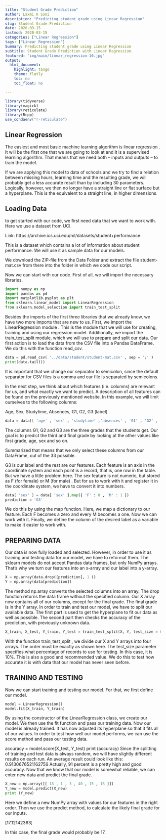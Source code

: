 ```yaml
---
title: "Student Grade Prediction"
author: Laxmi K Soni 
description: "Predicting student grade using Linear Regression"
slug: Student Grade Prediction
date: 2020-03-15
lastmod: 2020-03-15
categories: ["Linear Regression"]
tags: ["Linear Regression"]
Summary: Predicting student grade using Linear Regression
subtitle: Student Grade Prediction with Linear Regression
featured: "img/main/linear_regression-10.jpg"
output:
  html_document:
    highlight: tango
    theme: flatly
    toc: no
    toc_float: no

---
```




```r
library(tidyverse)
library(magick)
library(reticulate)
library(Rcpp)
use_condaenv("r-reticulate")

```


## Linear Regression

The easiest and most basic machine learning algorithm is linear regression . It will be the first one that we are going to look at and it is a supervised learning algorithm. That means that we need both – inputs and outputs – to train the model.


If we are applying this model to data of schools and we try to find a relation between missing hours, learning time and the resulting grade, we will probably get a less accurate result than by including 30 parameters. Logically, however, we then no longer have a straight line or flat surface but a hyperplane. This is the equivalent to a straight line, in higher dimensions.

## Loading Data

to get started with our code, we first need data that we want to work with. Here we use a dataset from UCI.

Link: https://archive.ics.uci.edu/ml/datasets/student+performance

This is a dataset which contains a lot of information about student performance. We will use it as sample data for our models.

We download the ZIP-file from the Data Folder and extract the file student-mat.csv from there into the folder in which we code our script.

Now we can start with our code. First of all, we will import the necessary libraries.

```python
import numpy as np
import pandas as pd
import matplotlib.pyplot as plt
from sklearn.linear_model import LinearRegression
from sklearn.model_selection import train_test_split
```

Besides the imports of the first three libraries that we already know, we have two more imports that are new to us. First, we import the LinearRegression module . This is the module that we will use for creating, training and using our regression model. Additionally, we import the train_test_split module, which we will use to prepare and split our data.
Our first action is to load the data from the CSV file into a Pandas DataFrame. We do this with the function read_csv.

```python
data = pd.read_csv( '../data/student/student-mat.csv' , sep = ';' )
print(data.tail())
```

It is important that we change our separator to semicolon, since the default separator for CSV files is a comma and our file is separated by semicolons.

In the next step, we think about which features (i.e. columns) are relevant for us, and what exactly we want to predict. A description of all features can be found on the previously mentioned website. In this example, we will limit ourselves to the following columns:

Age, Sex, Studytime, Absences, G1, G2, G3 (label)

```python
data = data[[ 'age' , 'sex' , 'studytime' ,'absences' , 'G1' , 'G2' , 'G3' ]]
```
The columns G1, G2 and G3 are the three grades that the students get. Our goal is to predict the
third and final grade by looking at the other values like first grade, age, sex and so on.

Summarized that means that we only select these columns from our DataFrame, out of the 33 possible. 

G3 is our label and the rest are our features. Each feature is an axis in the coordinate system and each point is a record, that is, one row in the table.
But we have a little problem here. The sex feature is not numeric, but stored as F (for female) or M (for male) . But for us to work with it and register it in the coordinate system, we have to convert it into numbers.

```python
data[ 'sex' ] = data[ 'sex' ].map({ 'F' : 0 , 'M' : 1 })
prediction = 'G3' 
```
We do this by using the map function. Here, we map a dictionary to our feature. Each F becomes a zero and every M becomes a one. Now we can work with it.
Finally, we define the column of the desired label as a variable to make it easier to work with.



## PREPARING DATA
Our data is now fully loaded and selected. However, in order to use it as training and testing data for our model, we have to reformat them. The sklearn models do not accept Pandas data frames, but only NumPy arrays. That's why we turn our features into an x-array and our label into a y-array.

```python
X = np.array(data.drop([prediction], 1 ))
Y = np.array(data[prediction])
```

The method np.array converts the selected columns into an array. The drop function returns the data frame without the specified column. Our X array now contains all of our columns, except for the final grade. The final grade is in the Y array.
In order to train and test our model, we have to split our available data. The first part is used to get the hyperplane to fit our data as well as possible. The second part then checks the accuracy of the prediction, with previously unknown data.

```python
X_train, X_test, Y_train, Y_test = train_test_split(X, Y, test_size = 0.1 )
```

With the function train_test_split , we divide our X and Y arrays into four arrays. The order must be exactly as shown here. The test_size parameter specifies what percentage of records to use for testing. In this case, it is 10%. This is also a good and recommended value. We do this to test how accurate it is with data that our model has never seen before.

## TRAINING AND TESTING

Now we can start training and testing our model. For that, we first define our model.

```python
model = LinearRegression()
model.fit(X_train, Y_train)
```

By using the constructor of the LinearRegression class, we create our model. We then use the fit function and pass our training data. Now our model is already trained. It has now adjusted its hyperplane so that it fits all of our values.
In order to test how well our model performs, we can use the score method and pass our testing data.

accuracy = model.score(X_test, Y_test)
print (accuracy)
Since the splitting of training and test data is always random, we will have slightly different results on each run. An average result could look like this:
0.9130676521162756
Actually, 91 percent is a pretty high and good accuracy. Now that we know that our model is somewhat reliable, we can enter new data and predict the final grade.

```python
X_new = np.array([[ 18 , 1 , 3 , 40 , 15 , 16 ]])
Y_new = model.predict(X_new)
print (Y_new)
```

Here we define a new NumPy array with values for our features in the right order. Then we use the predict method, to calculate the likely final grade for our inputs.

[17.12142363]

In this case, the final grade would probably be 17.
